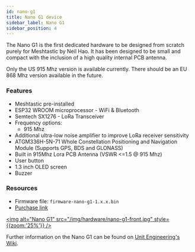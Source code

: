 ```yaml
---
id: nano-g1
title: Nano G1 device
sidebar_label: Nano G1
sidebar_position: 4
---
```


The Nano G1 is the first dedicated hardware to be designed from scratch purely for Meshtastic by Neil Hao. It has been designed to be small and compact with the inclusion of a high quality internal PCB antenna.

Only the US 915 Mhz version is available currently. There should be an EU 868 Mhz version available in the future.

### Features

- Meshtastic pre-installed
- ESP32 WROOM microprocessor - WiFi & Bluetooth
- Semtech SX1276 - LoRa Transceiver
- Frequency options:
  - 915 Mhz
- Additional ultra-low noise amplifier to improve LoRa receiver sensitivity
- ATGM336H-5N-71 Whole Constellation Positioning and Navigation Module (Supports GPS, BDS and GLONASS)
- Built in 915Mhz Lora PCB Antenna (VSWR <=1.5 @ 915 Mhz)
- User button
- 1.3 inch OLED screen
- Buzzer

### Resources

- Firmware file: `firmware-nano-g1-1.x.x.bin`
- [Purchase link](https://www.tindie.com/products/neilhao/meshtastic-mesh-device-nano-edition/)

[<img alt="Nano G1" src="/img/hardware/nano-g1-front.jpg" style={{zoom:'25%'}} />](/img/hardware/nano-g1-front.jpg)

Further information on the Nano G1 can be found on [Unit Engineering's Wiki](https://uniteng.com/wiki/doku.php?id=meshtastic:nano).
